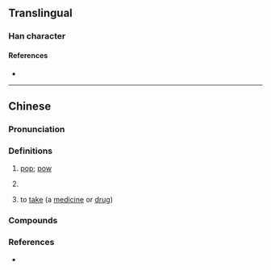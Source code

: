 {{character info}}
==Translingual==

===Han character===
{{Han char|rn=30|rad=口|as=08|sn=11|four=66000|canj=RQHA|ids=⿰口拍}}

====References====
* {{Han ref|kx=0196.261|hdz=10636.040|uh=556A|ud=21866|bh=B0D4|bd=45268}}

----

==Chinese==
{{zh-forms}}

===Pronunciation===
{{zh-pron
|m=pā,piā
|c=paak1,paa1
|cat=n,v
}}

===Definitions===
{{zh-hanzi}}

# {{lb|zh|onomatopoeia}} [[pop]]; [[pow]]
# {{lb|zh|neologism|slang}} {{zh-synonym|啪啪啪|to [[have sex]]}}
# {{lb|zh|Cantonese}} to [[take]] (a [[medicine]] or [[drug]])
#: {{zh-x|啪 咗 粒 止痛藥|to have '''taken''' a painkiller|C}}

===Compounds===
{{zh-der|啪啪啪|啪啦|劈劈啪啪|啪嚓|劈里啪啦|劈啪|啪嗒|啪丸}}

===References===
* {{R:yue:mfccd}}